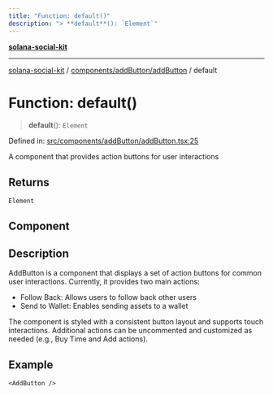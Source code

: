 ```yaml
---
title: "Function: default()"
description: "> **default**(): `Element`"
---
```


[**solana-social-kit**](../../../../README.mdx)

***

[solana-social-kit](../../../../README.mdx) / [components/addButton/addButton](../README.mdx) / default

# Function: default()

> **default**(): `Element`

Defined in: [src/components/addButton/addButton.tsx:25](https://github.com/SendArcade/solana-social-starter/blob/bd4b3556b8f469c27ebb06f4df65b3a36b43ba3b/src/components/addButton/addButton.tsx#L25)

A component that provides action buttons for user interactions

## Returns

`Element`

## Component

## Description

AddButton is a component that displays a set of action buttons for common user interactions.
Currently, it provides two main actions:
- Follow Back: Allows users to follow back other users
- Send to Wallet: Enables sending assets to a wallet

The component is styled with a consistent button layout and supports
touch interactions. Additional actions can be uncommented and customized
as needed (e.g., Buy Time and Add actions).

## Example

```tsx
<AddButton />
```
